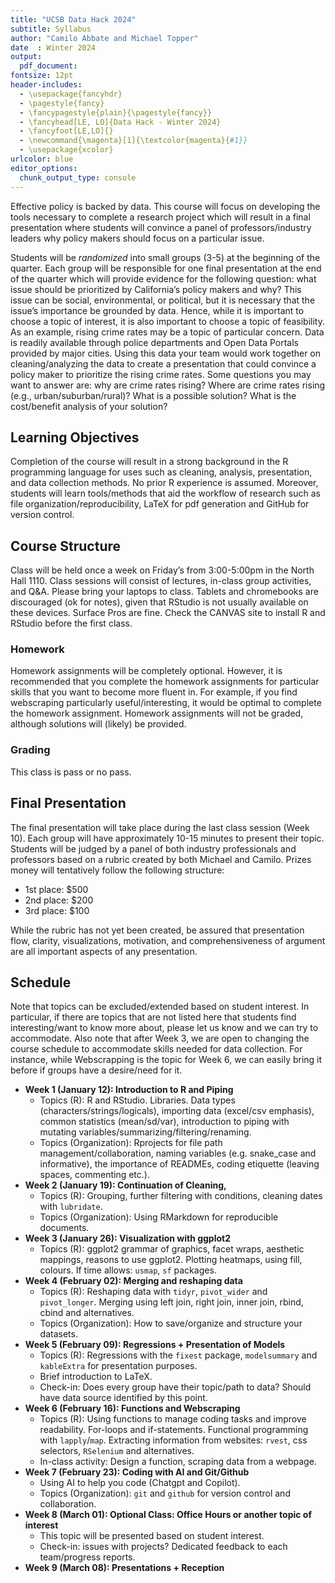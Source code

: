 ```yaml
---
title: "UCSB Data Hack 2024"
subtitle: Syllabus
author: "Camilo Abbate and Michael Topper"
date  : Winter 2024
output: 
  pdf_document:
fontsize: 12pt
header-includes:
  - \usepackage{fancyhdr}
  - \pagestyle{fancy}
  - \fancypagestyle{plain}{\pagestyle{fancy}}
  - \fancyhead[LE, LO]{Data Hack - Winter 2024}
  - \fancyfoot[LE,LO]{}
  - \newcommand{\magenta}[1]{\textcolor{magenta}{#1}}
  - \usepackage{xcolor}
urlcolor: blue
editor_options: 
  chunk_output_type: console
---
```


Effective policy is backed by data. This course will focus on developing the tools necessary to complete a research project which will result in a final presentation where students will convince a panel of professors/industry leaders why policy makers should focus on a particular issue. 

Students will be *randomized* into small groups (3-5) at the beginning of the quarter. Each group will be responsible for one final presentation at the end of the quarter which will provide evidence for the following question: what issue should be prioritized by California's policy makers and why? This issue can be social, environmental, or political, but it is necessary that the issue's importance be grounded by data. Hence, while it is important to choose a topic of interest, it is also important to choose a topic of feasibility. As an example, rising crime rates may be a topic of particular concern. Data is readily available through police departments and Open Data Portals provided by major cities. Using this data your team would work together on cleaning/analyzing the data to create a presentation that could convince a policy maker to prioritize the rising crime rates. Some questions you may want to answer are: why are crime rates rising? Where are crime rates rising (e.g., urban/suburban/rural)? What is a possible solution? What is the cost/benefit analysis of your solution?

## Learning Objectives

Completion of the course will result in a strong background in the R programming language for uses such as cleaning, analysis, presentation, and data collection methods. No prior R experience is assumed. Moreover, students will learn tools/methods that aid the workflow of research such as file organization/reproducibility, LaTeX for pdf generation and GitHub for version control.

## Course Structure

Class will be held once a week on Friday's from 3:00-5:00pm in the North Hall 1110. Class sessions will consist of lectures, in-class group activities, and Q&A. Please bring your laptops to class. Tablets and chromebooks are discouraged (ok for notes), given that RStudio is not usually available on these devices. Surface Pros are fine. Check the CANVAS site to install R and RStudio before the first class.

### Homework 

Homework assignments will be completely optional. However, it is recommended that you complete the homework assignments for particular skills that you want to become more fluent in. For example, if you find webscraping particularly useful/interesting, it would be optimal to complete the homework assignment. Homework assignments will not be graded, although solutions will (likely) be provided. 

### Grading

This class is pass or no pass. 

## Final Presentation

The final presentation will take place during the last class session (Week 10). Each group will have approximately 10-15 minutes to present their topic. Students will be judged by a panel of both industry professionals and professors based on a rubric created by both Michael and Camilo. Prizes money will tentatively follow the following structure:

* 1st place: $500
* 2nd place: $200
* 3rd place: $100

While the rubric has not yet been created, be assured that presentation flow, clarity, visualizations, motivation, and comprehensiveness of argument are all important aspects of any presentation.


## Schedule

Note that topics can be excluded/extended based on student interest. In particular, if there are topics that are not listed here that students find interesting/want to know more about, please let us know and we can try to accommodate. Also note that after Week 3, we are open to changing the course schedule to accommodate skills needed for data collection. For instance, while Webscrapping is the topic for Week 6, we can easily bring it before if groups have a desire/need for it.

* **Week 1 (January 12): Introduction to R and Piping**
  + Topics (R): R and RStudio. Libraries. Data types (characters/strings/logicals), importing data (excel/csv emphasis), common statistics (mean/sd/var), introduction to piping with mutating variables/summarizing/filtering/renaming.
  + Topics (Organization): Rprojects for file path management/collaboration, naming variables (e.g. snake_case and informative), the importance of READMEs, coding etiquette (leaving spaces, commenting etc.). 

* **Week 2 (January 19): Continuation of Cleaning, **
  + Topics (R): Grouping, further filtering with conditions, cleaning dates with `lubridate`.  
  + Topics (Organization): Using RMarkdown for reproducible documents.

* **Week 3 (January 26): Visualization with ggplot2**
  + Topics (R): ggplot2 grammar of graphics, facet wraps, aesthetic mappings, reasons to use ggplot2. Plotting heatmaps, using fill, colours. If time allows: `usmap`, `sf` packages.
  
* **Week 4 (February 02): Merging and reshaping data **  
  + Topics (R): Reshaping data with `tidyr`, `pivot_wider` and `pivot_longer`. Merging using left join, right join, inner join, rbind, cbind and alternatives.
  + Topics (Organization): How to save/organize and structure your datasets.

* **Week 5 (February 09): Regressions + Presentation of Models  **
  + Topics (R):  Regressions with the `fixest` package, `modelsummary` and `kableExtra` for presentation purposes. 
  + Brief introduction to LaTeX.
  + Check-in: Does every group have their topic/path to data? Should have data source identified by this point.  
  
* **Week 6 (February 16): Functions and Webscraping **  
  + Topics (R): Using functions to manage coding tasks and improve readability. For-loops and if-statements. Functional programming with `lapply`/`map`. Extracting information from websites: `rvest`, css selectors, `RSelenium` and alternatives.  
  + In-class activity: Design a function, scraping data from a webpage.
  

* **Week 7 (February 23): Coding with AI and Git/Github **
  + Using AI to help you code (Chatgpt and Copilot).
  + Topics (Organization): `git` and `github` for version control and collaboration.


* **Week 8 (March 01): Optional Class: Office Hours or another topic of interest**
  + This topic will be presented based on student interest.
  + Check-in: issues with projects? Dedicated feedback to each team/progress reports. 


* **Week 9 (March 08): Presentations + Reception**



